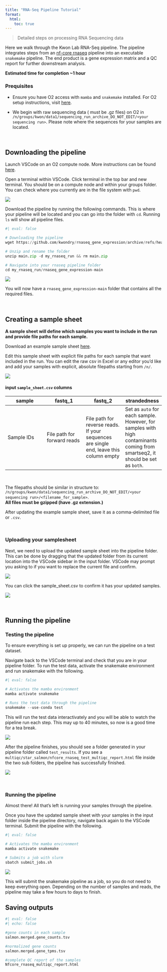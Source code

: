 ```yaml
---
title: "RNA-Seq Pipeline Tutorial"
format:
  html:
    toc: true
---
```



> Detailed steps on processing RNA Sequencing data

Here we walk through the Kwon Lab RNA-Seq pipeline. The pipeline integrates steps from an [nf-core rnaseq](https://nf-co.re/rnaseq){target="_blank"} pipeline into an executable `snakemake` pipeline. The end product is a gene expression matrix and a QC report for further downstream analysis. 

**Estimated time for completion ~1 hour**

### Prequisites

 - Ensure you have O2 access with `mamba` and `snakemake` installed. For O2 setup instructions, visit [here](../../getting-started/installations/index.qmd).

 - We begin with raw sequencing data ( must be .gz files) on O2 in `/n/groups/kwon/data1/sequencing_run_archive_DO_NOT_EDIT/<your sequencing run>`. Please note where the sequences for your samples are located.

\

## Downloading the pipeline

Launch VSCode on an O2 compute node. More instructions can be found [here](https://kwondry.github.io/documentation/materials/getting-started/installation/#setup-o2-access-with-vscode-launch-vscode-on-o2-compute-node).


Open a terminal within VSCode. Click terminal in the top bar and new terminal. You should be on a compute node and within your groups folder. You can check where you currently are in the file system with `pwd`.

![](../../images/rnaseq_step1.png)


Download the pipeline by running the following commands. This is where your pipeline will be located and you can go into the folder with `cd`. Running `ls` will show all pipeline files.

```python
#| eval: false

# Downloading the pipeline
wget https://github.com/kwondry/rnaseq_gene_expression/archive/refs/heads/main.zip

# Unzip and rename the folder
unzip main.zip -d my_rnaseq_run && rm main.zip

# Navigate into your rnaseq pipeline folder
cd my_rnaseq_run/rnaseq_gene_expression-main
```

![](../../images/rnaseq_step2.png)

You will now have a `rnaseq_gene_expression-main` folder that contains all the required files. 

\

## Creating a sample sheet

**A sample sheet will define which samples you want to include in the run and provide file paths for each sample.**

Download an example sample sheet [here](https://github.com/kwondry/rnaseq_gene_expression/blob/main/input/sample_sheet.csv "download"){target="_blank"}.


Edit this sample sheet with explicit file paths for each sample that want included in the run. You can edit the raw csv in Excel or any editor you'd like and add your samples with explicit, absolute filepaths starting from `/n/`. 

![](../../images/rnaseq_step3.png)

#### input `sample_sheet.csv` columns

| **sample**  | **fastq_1**  | **fastq_2** | **strandedness** |
|--------|--------|--------|--------|
| Sample IDs  | File path for forward reads   |  File path for reverse reads. If your sequences are single end, leave this column empty | Set as `auto` for each sample. However, for samples with high contaminants coming from smartseq2, it should be set as `both`. |
\

The filepaths should be similar in structure to: \
 `/n/groups/kwon/data1/sequencing_run_archive_DO_NOT_EDIT/<your sequencing run>/<filename_for_sample>`. \
**All files must be gzipped (have .gz extension.)**


After updating the example sample sheet, save it as a comma-delimited file or `.csv`.

\

### Uploading your samplesheet 

Next, we need to upload the updated sample sheet into the pipeline folder. This can be done by dragging that the updated folder from its current location into the VSCode sidebar in the input folder. VSCode may prompt you asking to if you want to replace the current file and confirm.

![](../../images/rnaseq_step4.png)


You can click the sample_sheet.csv to confirm it has your updated samples.

![](../../images/rnaseq_step5.png)

\


## Running the pipeline

### Testing the pipeline

To ensure everything is set up properly, we can run the pipeline on a test dataset. 

Navigate back to the VSCode terminal and check that you are in your pipeline folder. To run the test data, activate the snakemake environment and run snakemake with the following.

```python
#| eval: false

# Activates the mamba environment 
mamba activate snakemake 

# Runs the test data through the pipeline
snakemake --use-conda test
```

This will run the test data interactivately and you will be able to watch the pipeline run each step. This may up to 40 minutes, so now is a good time for a tea break. 

![](../../images/rnaseq_step6.png)

After the pipeline finishes, you should see a folder generated in your pipeline folder called `test_results`. If you see a `multiqc/star_salmon/nfcore_rnaseq_test_multiqc_report.html` file inside the two sub folders, the pipeline has successfully finished.

![](../../images/rnaseq_step7.png)

\

### Running the pipeline

Almost there! All that's left is running your samples through the pipeline.

Once you have the updated sample sheet with your samples in the input folder inside the pipeline directory, navigate back again to the VSCode terminal. Submit the pipeline with the following.

```python
#| eval: false

# Activates the mamba environment 
mamba activate snakemake 

# Submits a job with slurm
sbatch submit_jobs.sh
```

![](../../images/rnaseq_step8.png)

This will submit the snakemake pipeline as a job, so you do not need to keep everything open. Depending on the number of samples and reads, the pipeline may take a few hours to days to finish.


## Saving outputs







```python
#| eval: false
#| echo: false

#gene counts in each sample
salmon.merged.gene_counts.tsv

#normalized gene counts
salmon.merged.gene_tpms.tsv

#complete QC report of the samples
Nfcore_rnaseq_multiqc_report.html
```


